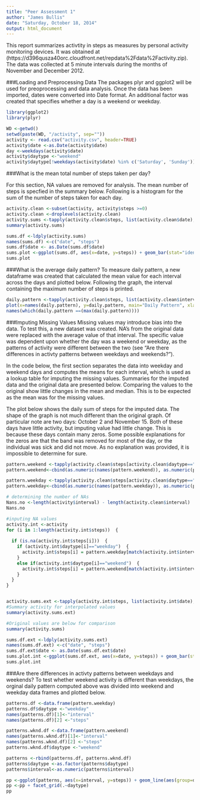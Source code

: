 ```yaml
---
title: "Peer Assessment 1"
author: "James Bullis"
date: "Saturday, October 18, 2014"
output: html_document
---
```


This report summarizes activtity in steps as measures by personal activity monitoring devices.  It was obtained at (https://d396qusza40orc.cloudfront.net/repdata%2Fdata%2Factivity.zip).  The data was collected at 5 minute intervals during the months of November and December 2012. 

###Loading and Preprocessing Data
The packages plyr and ggplot2 will be used for preoprocessing and data analysis.  Once the data has been imported, dates were converted into Date format.  An additional factor was created that specifies whether a day is a weekend or weekday. 

```r
library(ggplot2)
library(plyr)

WD <-getwd()
setwd(paste(WD, "/activity", sep=""))
activity <- read.csv("activity.csv", header=TRUE)
activity$date <-as.Date(activity$date)
day <-weekdays(activity$date)
activity$daytype <-"weekend"
activity$daytype[!weekdays(activity$date) %in% c('Saturday', 'Sunday')]<-"weekday"

```

###What is the mean total number of steps taken per day?

For this section, NA values are removed for analysis.  The mean number of steps is specfied in the summary below.  Following is a histogram for the sum of the number of steps taken for each day.

```r
activity.clean <-subset(activity, activity$steps >=0)
activity.clean <-droplevels(activity.clean)
activity.sums <-tapply(activity.clean$steps, list(activity.clean$date), sum)
summary(activity.sums)

sums.df <-ldply(activity.sums)
names(sums.df) <-c("date", "steps")
sums.df$date <- as.Date(sums.df$date)
sums.plot <-ggplot(sums.df, aes(x=date, y=steps)) + geom_bar(stat="identity")
sums.plot

```

###What is the average daily pattern?
To measure daily pattern, a new dataframe was created that calculated the mean value for each interval across the days and plotted below.  Following the graph, the interval containing the maximum number of steps is printed.

```r

daily.pattern <-tapply(activity.clean$steps, list(activity.clean$interval), mean)
plot(x=names(daily.pattern), y=daily.pattern, main="Daily Pattern", xlab="Time", ylab="Mean Steps", type="l")
names(which(daily.pattern ==(max(daily.pattern))))

```

###Imputing Missing Values
Missing values may introduce bias into the data.  To test this, a new dataset was created.  NA's from the original data were replaced with the average value of that interval.  The specific value was dependent upon whether the day was a weekend or weekday, as the patterns of activity were different between the two (see "Are there differences in activty patterns between weekdays and weekends?").

In the code below, the first section separates the data into weekday and weekend days and computes the means for each interval, which is used as a lookup table for imputing the missing values.  Summaries for the imputed data and the original data are presented below.  Comparing the values to the original show little changes in the mean and median.  This is to be expected as the mean was for the missing values.

The plot below shows the daily sum of steps for the imputed data.  The shape of the graph is not much different than the original graph.  Of particular note are two days:  October 2 and November 15.  Both of these days have little activity, but imputing value had little change.  This is because these days contain many zeros.  Some possible explanations for the zeros are that the band was removed for most of the day, or the individual was sick and did not move.  As no explanation was provided, it is impossible to determine for sure.


```r

pattern.weekend <-tapply(activity.clean$steps[activity.clean$daytype=="weekend"], list(activity.clean$interval[activity.clean$daytype=="weekend"]), mean)
pattern.weekend<-cbind(as.numeric(names(pattern.weekend)), as.numeric(pattern.weekend))

pattern.weekday <-tapply(activity.clean$steps[activity.clean$daytype=="weekday"], list(activity.clean$interval[activity.clean$daytype=="weekday"]), mean)
pattern.weekday<-cbind(as.numeric(names(pattern.weekday)), as.numeric(pattern.weekday))

# determining the number of NAs
Nans.no <-length(activity$interval) - length(activity.clean$interval)
Nans.no

#inputing NA values
activity.int <-activity
for (i in 1:length(activity.int$steps))  {
  
  if (is.na(activity.int$steps[i]))  {
    if (activity.int$daytype[i]=="weekday")  {
      activity.int$steps[i] = pattern.weekday[match(activity.int$interval[i],pattern.weekday),2]
    }
    else if(activity.int$daytype[i]=="weekend")  {
      activity.int$steps[i] = pattern.weekend[match(activity.int$interval[i],pattern.weekend),2]       
    }
  } 
}


activity.sums.ext <-tapply(activity.int$steps, list(activity.int$date), sum)
#Summary activity for interpolated values
summary(activity.sums.ext)

#Original values are below for comparison
summary(activity.sums)

sums.df.ext <-ldply(activity.sums.ext)
names(sums.df.ext) <-c("date", "steps")
sums.df.ext$date <- as.Date(sums.df.ext$date)
sums.plot.int <-ggplot(sums.df.ext, aes(x=date, y=steps)) + geom_bar(stat="identity")
sums.plot.int

```

###Are there differences in activty patterns between weekdays and weekends?
To test whether weekend activity is different than weekdays, the orginal daily pattern computed above was divided into weekend and weekday data frames and plotted below.

```r

patterns.df <-data.frame(pattern.weekday)
patterns.df$daytype <-"weekday"
names(patterns.df)[1]<-"interval"
names(patterns.df)[2] <-"steps"

patterns.wknd.df <-data.frame(pattern.weekend)
names(patterns.wknd.df)[1]<-"interval"
names(patterns.wknd.df)[2] <-"steps"
patterns.wknd.df$daytype <-"weekend"

patterns <-rbind(patterns.df, patterns.wknd.df)
patterns$daytype <-as.factor(patterns$daytype)
patterns$interval<-as.numeric(patterns$interval)

pp <-ggplot(patterns, aes(x=interval, y=steps)) + geom_line(aes(group=daytype))
pp <-pp + facet_grid(.~daytype)
pp

```


